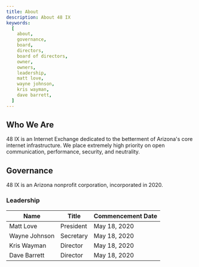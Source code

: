 ```yaml
---
title: About
description: About 48 IX
keywords:
  [
    about,
    governance,
    board,
    directors,
    board of directors,
    owner,
    owners,
    leadership,
    matt love,
    wayne johnson,
    kris wayman,
    dave barrett,
  ]
---
```


## Who We Are

48 IX is an Internet Exchange dedicated to the betterment of Arizona's core internet infrastructure. We place extremely high priority on open communication, performance, security, and neutrality.

## Governance

48 IX is an Arizona nonprofit corporation, incorporated in 2020.

### Leadership

| Name          | Title     | Commencement Date |
| ------------- | --------- | ----------------- |
| Matt Love     | President | May 18, 2020      |
| Wayne Johnson | Secretary | May 18, 2020      |
| Kris Wayman   | Director  | May 18, 2020      |
| Dave Barrett  | Director  | May 18, 2020      |

